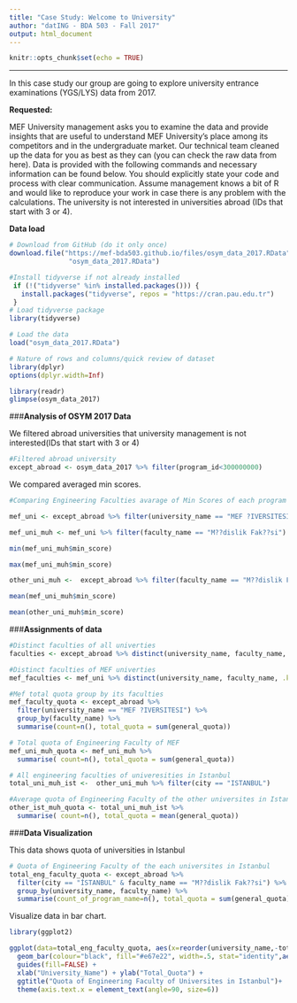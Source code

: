 ---
title: "Case Study: Welcome to University"
author: "datING - BDA 503 - Fall 2017"
output: html_document
---

```{r setup, include=FALSE}
knitr::opts_chunk$set(echo = TRUE)
```
 
*************

In this case study our group are going to explore university entrance examinations (YGS/LYS) data from 2017. 

**Requested:** 

MEF University management asks you to examine the data and provide insights that are useful to understand MEF University's place among its competitors and in the undergraduate market. Our technical team cleaned up the data for you as best as they can (you can check the raw data from here). Data is provided with the following commands and necessary information can be found below. You should explicitly state your code and process with clear communication. Assume management knows a bit of R and would like to reproduce your work in case there is any problem with the calculations. The university is not interested in universities abroad (IDs that start with 3 or 4).


**Data load**

```{r}

# Download from GitHub (do it only once)
download.file("https://mef-bda503.github.io/files/osym_data_2017.RData",
               "osym_data_2017.RData")

#Install tidyverse if not already installed
 if (!("tidyverse" %in% installed.packages())) {
   install.packages("tidyverse", repos = "https://cran.pau.edu.tr")
 }
# Load tidyverse package
library(tidyverse)

# Load the data
load("osym_data_2017.RData")
```


```{r}
      
# Nature of rows and columns/quick review of dataset
library(dplyr)
options(dplyr.width=Inf)

library(readr)
glimpse(osym_data_2017)
```

###**Analysis of OSYM 2017 Data**

We filtered abroad universities that university management is not interested(IDs that start with 3 or 4)

```{r}
#Filtered abroad university 
except_abroad <- osym_data_2017 %>% filter(program_id<300000000)
```

We compared averaged min scores.

```{r}
#Comparing Engineering Faculties avarage of Min Scores of each program between MEF & The Other Universities s

mef_uni <- except_abroad %>% filter(university_name == "MEF ?IVERSITESI")

mef_uni_muh <- mef_uni %>% filter(faculty_name == "M??dislik Fak??si")

min(mef_uni_muh$min_score) 

max(mef_uni_muh$min_score)

other_uni_muh <-  except_abroad %>% filter(faculty_name == "M??dislik Fak??si")

mean(mef_uni_muh$min_score)

mean(other_uni_muh$min_score)

```


###**Assignments of data**

```{r}
#Distinct faculties of all univerties
faculties <- except_abroad %>% distinct(university_name, faculty_name, .keep_all = TRUE)

#Distinct faculties of MEF univerties
mef_faculties <- mef_uni %>% distinct(university_name, faculty_name, .keep_all = TRUE)

#Mef total quota group by its faculties
mef_faculty_quota <- except_abroad %>% 
  filter(university_name == "MEF ?IVERSITESI") %>%  
  group_by(faculty_name) %>% 
  summarise(count=n(), total_quota = sum(general_quota))

# Total quota of Engineering Faculty of MEF
mef_uni_muh_quota <- mef_uni_muh %>%  
  summarise( count=n(), total_quota = sum(general_quota))

# All engineering faculties of univeresities in Istanbul
total_uni_muh_ist <-  other_uni_muh %>% filter(city == "ISTANBUL")

#Average quota of Engineering Faculty of the other universites in Istanbul
other_ist_muh_quota <- total_uni_muh_ist %>%  
  summarise( count=n(), total_quota = mean(general_quota))

```


###**Data Visualization**

This data shows quota of universities in Istanbul

```{r}
# Quota of Engineering Faculty of the each universites in Istanbul
total_eng_faculty_quota <- except_abroad %>% 
  filter(city == "İSTANBUL" & faculty_name == "M??dislik Fak??si") %>%  
  group_by(university_name, faculty_name) %>% 
  summarise(count_of_program_name=n(), total_quota = sum(general_quota))

``` 
  

Visualize data in bar chart.

```{r}
library(ggplot2)

ggplot(data=total_eng_faculty_quota, aes(x=reorder(university_name,-total_quota),y=total_quota, fill=time)) +
  geom_bar(colour="black", fill="#e67e22", width=.5, stat="identity",aes(fill=university_name=='MEF ?IVERSITESI')) +
  guides(fill=FALSE) +
  xlab("University_Name") + ylab("Total_Quota") + 
  ggtitle("Quota of Engineering Faculty of Universites in Istanbul")+
  theme(axis.text.x = element_text(angle=90, size=6))

```